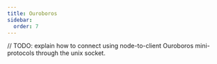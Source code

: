 ```yaml
---
title: Ouroboros
sidebar:
  order: 7
---
```


// TODO: explain how to connect using node-to-client Ouroboros mini-protocols through the unix socket.